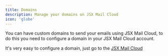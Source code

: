 ```yaml
---
title: Domains
description: Manage your domains on JSX Mail Cloud
icon: 'globe'
---
```


You can have custom domains to send your emails using JSX Mail Cloud, to do this you need to configure a domain in your JSX Mail Cloud account.

It's very easy to configure a domain, just go to the [JSX Mail Cloud](https://cloud.jsxmail.org/app/domains)
